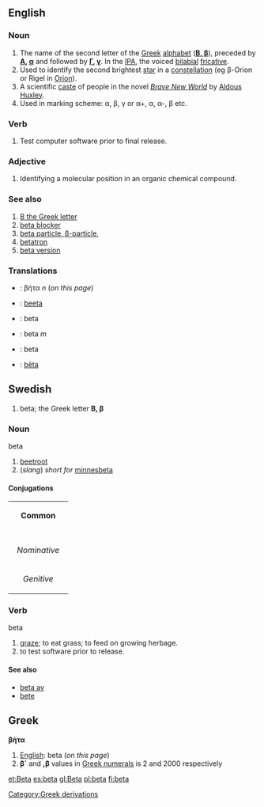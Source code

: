 ==English==
===Noun===
# The name of the second letter of the [[Greek]] [[alphabet]] ('''[[Β|Β, β]]'''), preceded by '''[[alpha|Α]], [[alpha|α]]''' and followed by '''[[gamma|Γ]], [[gamma|γ]]'''. In the [[International Phonetic Alphabet|IPA]], the voiced [[bilabial]] [[fricative]].
# Used to identify the second brightest [[star]] in a [[constellation]] (eg β-Orion or Rigel in [[Orion]]).
# A scientific [[caste]] of people in the novel ''[[w:Brave New World|Brave New World]]'' by [[w:Aldous Huxley|Aldous Huxley]].
# Used in marking scheme: α, β, γ or α+, α, α-, β etc.

===Verb===
# Test computer software prior to final release.

===Adjective===
# Identifying a molecular position in an organic chemical compound.

===See also===
# [[Β|B the Greek letter]]
# [[beta blocker]]
# [[beta particle|beta particle, β-particle]], 
# [[betatron]]
# [[beta version]]

=== Translations ===
{{top}}
*{{el}}: βήτα ''n'' (''on this page'')
*{{fi}}: [[beeta]]
*{{ia}}: beta
*{{pt}}: beta ''m''
*{{sv}}: beta
*{{vi}}: [[bêta]]
{{bottom}}
==Swedish==
#beta; the Greek letter '''Β, β'''
===Noun===
;beta
#[[beetroot]]
#(''slang'') ''short for'' [[minnesbeta]]
====Conjugations====
{| border=1 cellspacing=0 
| bgcolor=#FFFFF0 colspan=5 align=center | '''Common''' 
|- 
|- bgcolor=#FFFFF0 align=center 
! rowspan=2 | 
| colspan=2 width=105 | ''Singular'' 
| colspan=2 | ''Plural'' 
|- bgcolor=#FFFFF0 align=center 
| width=105 | ''Indefinite'' 
| width=105 | ''Definite'' 
| width=105 | ''Indefinite'' 
|  width=105 | ''Definite'' 
|- align=center 
| width=105 bgcolor=#FFFFF0 | ''Nominative'' 
| [[beta]] 
| [[betan]] 
| [[betor]] 
| [[betorna]] 
|- align=center 
| width=105 bgcolor=#FFFFF0 | ''Genitive'' 
| [[betas]] 
| [[betans]] 
| [[betors]] 
| [[betornas]]
|} 
===Verb===
;beta
# [[graze]]; to eat grass; to feed on growing herbage.
# to test software prior to release.

====See also====
*[[beta av]]
*[[bete]]

==Greek==
'''βήτα'''

# [[English]]: beta (''on this page'')
# '''β´''' and ''',β''' values in [[Greek numerals]] is 2 and 2000 respectively

[[Category:Greek derivations]]

[[et:Beta]]
[[es:beta]]
[[gl:Beta]]
[[pl:beta]]
[[fi:beta]]